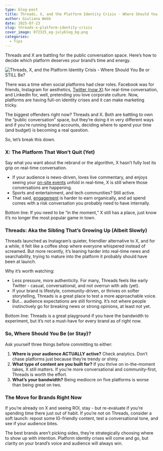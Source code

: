 ```yaml
---
type: blog-post
title: Threads, X, and the Platform Identity Crisis - Where Should You Be or STILL Be?
author: Giuliana Webb
date: 2025-07-23
slug: threads-x-platform-identity-crisis
cover_image: 072325_eg-julyblog_bg.png
categories:
  - Tips
---
```

Threads and X are battling for the public conversation space. Here’s how to decide which platform deserves your brand’s time and energy.

![Threads, X, and the Platform Identity Crisis - Where Should You Be or STILL Be?](072325_eg-julyblog_bg.png)

There was a time when social platforms had clear roles. Facebook was for friends, Instagram for aesthetics, [Twitter (now X)](https://brandglue.com/blog/everything-about-the-everything-app/) for real-time conversation, and LinkedIn for, well, pretending you love corporate culture. Now, platforms are having full-on identity crises and it can make marketing tricky. 

The biggest offenders right now? Threads and X. Both are battling to own the “public conversation” space, but they’re doing it in very different ways and if you’re running brand accounts, deciding where to spend your time (and budget) is becoming a real question.

So, let’s break this down.

### X: The Platform That Won’t Quit (Yet)

Say what you want about the rebrand or the algorithm, X hasn’t fully lost its grip on real-time conversation.

* If your audience is news-driven, loves live commentary, and enjoys seeing your [on-site events](https://brandglue.com/blog/b2b-event-season-social-media-strategy/) unfold in real-time, X is still where those conversations are happening.
* Sports and entertainment, and tech communities? Still active.
* That said, [engagement](https://brandglue.com/blog/social-media-engagement-down-seven-things-do/) is harder to earn organically, and ad spend comes with a risk conversation you probably need to have internally.

Bottom line: If you need to be “in the moment,” X still has a place, just know it’s no longer the most popular game in town.

### Threads: Aka the Sibling That’s Growing Up (Albeit Slowly)

Threads launched as Instagram’s quieter, friendlier alternative to X, and for a while, it felt like a coffee shop where everyone whispered instead of screamed. But more recently, it’s leaning harder into real-time news and searchability, trying to mature into the platform it probably should have been at launch.

Why it’s worth watching:

* Less pressure, more authenticity. For many, Threads feels like early Twitter - casual, conversational, and not overrun with ads (yet).
* If your brand is lifestyle, community-driven, or thrives on softer storytelling, Threads is a great place to test a more approachable voice.
* But… audience expectations are still forming. It’s not where people instinctively go for breaking news or strong opinions, at least not yet.

Bottom line: Threads is a great playground if you have the bandwidth to experiment, but it’s not a must-have for every brand as of right now. 

### So, Where Should You Be (or Stay)?

Ask yourself three things before committing to either:

1. **Where is your audience ACTUALLY active?** Check analytics. Don’t chase platforms just because they’re trendy or shiny.
2. **What type of content are you built for?** If you thrive on in-the-moment takes, X still matters. If you’re more conversational and community-first, Threads is worth the effort.
3. **What’s your bandwidth?** Being mediocre on five platforms is worse than being great on two.

### The Move for Brands Right Now

If you’re already on X and seeing ROI, stay - but re-evaluate if you’re spending time there just out of habit. If you’re not on Threads, consider a soft launch: repost some IG-friendly content, test a conversational tone, and see if your audience bites.

The best brands aren’t picking sides, they’re strategically choosing where to show up with intention. Platform identity crises will come and go, but clarity on your brand’s voice and audience will always win.